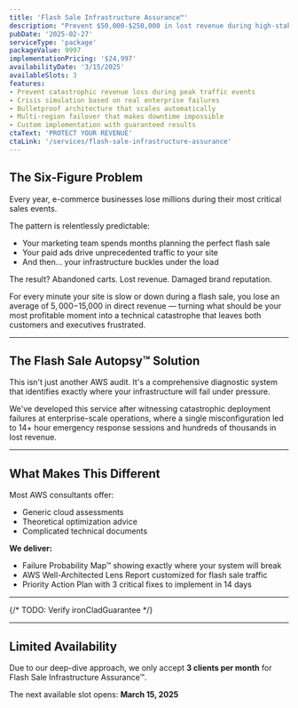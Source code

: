 ```yaml
---
title: 'Flash Sale Infrastructure Assurance™'
description: "Prevent $50,000-$250,000 in lost revenue during high-stakes eCommerce events with battle-tested AWS architecture that won't collapse when you need it most"
pubDate: '2025-02-27'
serviceType: 'package'
packageValue: 9997
implementationPricing: '$24,997'
availabilityDate: '3/15/2025'
availableSlots: 3
features:
- Prevent catastrophic revenue loss during peak traffic events
- Crisis simulation based on real enterprise failures
- Bulletproof architecture that scales automatically
- Multi-region failover that makes downtime impossible
- Custom implementation with guaranteed results
ctaText: 'PROTECT YOUR REVENUE'
ctaLink: '/services/flash-sale-infrastructure-assurance'
---
```


## The Six-Figure Problem

Every year, e-commerce businesses lose millions during their most critical sales events.

The pattern is relentlessly predictable:
- Your marketing team spends months planning the perfect flash sale
- Your paid ads drive unprecedented traffic to your site
- And then... your infrastructure buckles under the load

The result? Abandoned carts. Lost revenue. Damaged brand reputation.

For every minute your site is slow or down during a flash sale, you lose an average of $5,000-$15,000 in direct revenue — turning what should be your most profitable moment into a technical catastrophe that leaves both customers and executives frustrated.

---

## The Flash Sale Autopsy™ Solution

This isn't just another AWS audit. It's a comprehensive diagnostic system that identifies exactly where your infrastructure will fail under pressure.

We've developed this service after witnessing catastrophic deployment failures at enterprise-scale operations, where a single misconfiguration led to 14+ hour emergency response sessions and hundreds of thousands in lost revenue.

--- 

## What Makes This Different

Most AWS consultants offer:
- Generic cloud assessments
- Theoretical optimization advice
- Complicated technical documents

**We deliver:**
- Failure Probability Map™ showing exactly where your system will break
- AWS Well-Architected Lens Report customized for flash sale traffic
- Priority Action Plan with 3 critical fixes to implement in 14 days

---

<InvestmentCard />


{/* TODO: Verify ironCladGuarantee */}
<IroncladGuarantee />

---

## Limited Availability

Due to our deep-dive approach, we only accept **3 clients per month** for Flash Sale Infrastructure Assurance™.

The next available slot opens: **March 15, 2025**

<div class="flex justify-center">
   <CTAButton 
    href="https://cal.com/jrioscloud/45min"
    text="Book Strategy Call"
    variant="cta" />
</div>

